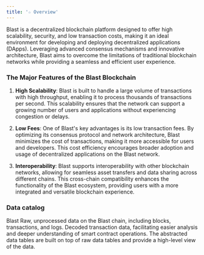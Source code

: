 ```yaml
---
title: '☆ Overview'
---
```


Blast is a decentralized blockchain platform designed to offer high scalability, security, and low transaction costs, making it an ideal environment for developing and deploying decentralized applications (DApps). Leveraging advanced consensus mechanisms and innovative architecture, Blast aims to overcome the limitations of traditional blockchain networks while providing a seamless and efficient user experience.

### The Major Features of the Blast Blockchain

1. **High Scalability**: Blast is built to handle a large volume of transactions with high throughput, enabling it to process thousands of transactions per second. This scalability ensures that the network can support a growing number of users and applications without experiencing congestion or delays.

2. **Low Fees**: One of Blast's key advantages is its low transaction fees. By optimizing its consensus protocol and network architecture, Blast minimizes the cost of transactions, making it more accessible for users and developers. This cost efficiency encourages broader adoption and usage of decentralized applications on the Blast network.

3. **Interoperability**: Blast supports interoperability with other blockchain networks, allowing for seamless asset transfers and data sharing across different chains. This cross-chain compatibility enhances the functionality of the Blast ecosystem, providing users with a more integrated and versatile blockchain experience.

### Data catalog

<CardGroup cols={3}>
    <Card title="Raw" icon="binary" href="./Raw/blocks">
        Blast Raw, unprocessed data on the Blast chain, including blocks, transactions, and logs.
    </Card>
    <Card title="decoded" icon="code" href="./Decoded/overview">
        Decoded transaction data, facilitating easier analysis and deeper understanding of smart contract operations.
    </Card>
    <Card title="Abstracted" icon="head-side-gear" href="./Abstracted/erc20_transfer">
        The abstracted data tables are built on top of raw data tables and provide a high-level view of the data.
    </Card>
</CardGroup>